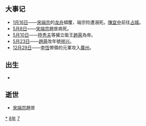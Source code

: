 {{yearTOC|1278|南宋'''[[景炎|景炎]]三年'''，'''[[祥兴_(宋帝昺)|祥兴]]元年'''；元'''[[至元_(元世祖)|至元]]十五年'''；越南'''[[寳符|寳符]]六年'''；日本'''[[建治|建治]]四年'''，'''[[弘安|弘安]]元年'''}}
== 大事记 ==
*[[1月16日|1月16日]]——[[宋端宗|宋端宗]]的[[龙舟|龙舟]]傾覆，端宗险遭溺死。[[陳宜中|陳宜中]]前往[[占城|占城]]。
*[[5月8日|5月8日]]——[[宋端宗|宋端宗]]趙昰病死。
*[[5月10日|5月10日]]——[[陸秀夫|陸秀夫]]等擁立衛王[[趙昺|趙昺]]為帝。
*[[5月23日|5月23日]]——[[趙昺|趙昺]]改年號[[祥兴_(宋帝昺)|祥兴]]。
*[[12月29日|12月29日]]——[[李恆_(元朝)|李恆]]帶領的元軍攻入[[廣州|廣州]]。

== 出生 ==
*

== 逝世 ==
{{Wikisource year mention}}
*[[宋端宗|宋端宗]]趙昰

[[Category:1278年|*]]
[[Category:1270年代|8年]]
[[Category:13世纪各年|7]]